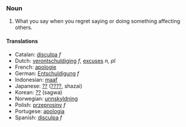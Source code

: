 ===Noun===
#What you say when you regret saying or doing something affecting others.
 
====Translations====

*Catalan: [[disculpa]] ''f''
*Dutch: [[verontschuldiging]] ''f'', [[excuses]] ''n, pl''
*French: [[apologie]]
*German: [[Entschuldigung]] ''f''
*Indonesian: [[maaf]]
*Japanese: [[??]] ([[????]], shazai)
*Korean: [[??]] (sagwa)
*Norwegian: [[unnskyldning]]
*Polish: [[przeprosiny]] ''f''
*Portugese: [[apologia]]
*Spanish: [[disculpa]] ''f''